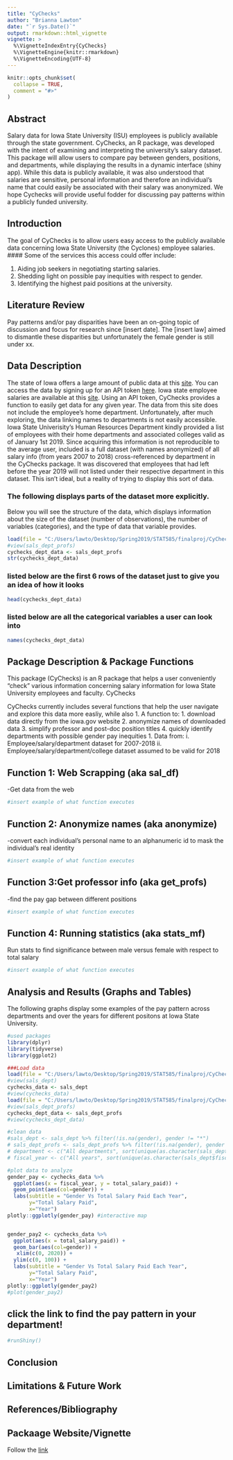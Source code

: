 ```yaml
---
title: "CyChecks"
author: "Brianna Lawton"
date: "`r Sys.Date()`"
output: rmarkdown::html_vignette
vignette: >
  %\VignetteIndexEntry{CyChecks}
  %\VignetteEngine{knitr::rmarkdown}
  %\VignetteEncoding{UTF-8}
---
```


```r
knitr::opts_chunk$set(
  collapse = TRUE,
  comment = "#>"
)
```
## Abstract

Salary data for Iowa State University (ISU) employees is publicly available through the state government. CyChecks, an R package, was developed with the intent of examining and interpreting the university's salary dataset. This package will allow users to compare pay between genders, positions, and departments, while displaying the results in a dynamic interface (shiny app). While this data is publicly available, it was also understood that salaries are sensitive, personal information and therefore an individual's name that could easily be associated with their salary was anonymized. We hope Cychecks will provide useful fodder for discussing pay patterns within a publicly funded university.


## Introduction
The goal of CyChecks is to allow users easy access to the publicly available data concerning Iowa State University (the Cyclones) employee salaries.
#### Some of the services this access could offer include:

1.	Aiding job seekers in negotiating starting salaries.
2.	Shedding light on possible pay inequities with respect to gender.
3.	Identifying the highest paid positions at the university.


## Literature Review

Pay patterns and/or pay disparities have been an on-going topic of discussion and focus for research since [insert date]. 
The [insert law] aimed to dismantle these disparities but unfortunately the female gender is still under xx.

## Data Description

The state of Iowa offers a large amount of public data at this [site](https://data.iowa.gov/). You can access the data by signing up for an API token [here](https://dev.socrata.com/foundry/data.iowa.gov/s3p7-wy6w). Iowa state employee salaries are available at this [site](https://data.iowa.gov/State-Finances/State-of-Iowa-Salary-Book/s3p7-wy6w). Using an API token, CyChecks provides a function to easily get data for any given year.
The data from this site does not include the employee's home department. Unfortunately, after much exploring, the data linking names to departments is not easily accessible. Iowa State Univerisity's Human Resources Department kindly provided a list of employees with their home departments and associated colleges valid as of January 1st 2019. Since acquiring this information is not reproducible to the average user, included is a full dataset (with names anonymized) of all salary info (from years 2007 to 2018) cross-referenced by department in the CyChecks package. It was discovered that employees that had left before the year 2019 will not listed under their respective department in this dataset. This isn't ideal, but a reality of trying to display this sort of data.

### The following displays parts of the dataset more explicitly.
Below you will see the structure of the data, which displays information about the size of the dataset (number of observations), the number of variables (categories), and the type of data that variable provides.

```r
load(file = "C:/Users/lawto/Desktop/Spring2019/STAT585/finalproj/CyChecks/CyChecks/data/sals_dept_profs.rda")
#view(sals_dept_profs)
cychecks_dept_data <- sals_dept_profs
str(cychecks_dept_data)

```

### listed below are the first 6 rows of the dataset just to give you an idea of how it looks
```r
head(cychecks_dept_data)

```

### listed below are all the categorical variables a user can look into
```r
names(cychecks_dept_data)

```
## Package Description & Package Functions
 This package (CyChecks) is an R package that helps a user conveniently "check" various information concerning salary information for Iowa State University employees and faculty. CyChecks 
 
CyChecks currently includes several functions that help the user navigate and explore this data more easliy, while also 
1.	A function to:
1.	download data directly from the iowa.gov website
2.	anonymize names of downloaded data
3.	simplify professor and post-doc position titles
4.	quickly identify departments with possible gender pay inequities
1.	Data from:
i.	Employee/salary/department dataset for 2007-2018
ii.	Employee/salary/department/college dataset assumed to be valid for 2018

## Function 1: Web Scrapping (aka sal_df)
-Get data from the web
```r
#insert example of what function executes

```


## Function 2: Anonymize names (aka anonymize)
-convert each individual's personal name to an alphanumeric id to mask the individual's real identity
```r
#insert example of what function executes

```

## Function 3:Get professor info (aka get_profs)
-find the pay gap between different positions
```r
#insert example of what function executes

```

## Function 4: Running statistics (aka stats_mf)
Run stats to find significance between male versus female with respect to total salary
```r
#insert example of what function executes

```

## Analysis and Results (Graphs and Tables)

The following graphs display some examples of the pay pattern across departments and over the years for different positons at Iowa State University.

```r
#used packages
library(dplyr)
library(tidyverse)
library(ggplot2)

###Load data
load(file = "C:/Users/lawto/Desktop/Spring2019/STAT585/finalproj/CyChecks/CyChecks/data/sals_dept.rda")
#view(sals_dept)
cychecks_data <- sals_dept
#view(cychecks_data)
load(file = "C:/Users/lawto/Desktop/Spring2019/STAT585/finalproj/CyChecks/CyChecks/data/sals_dept_profs.rda")
#view(sals_dept_profs)
cychecks_dept_data <- sals_dept_profs
#view(cychecks_dept_data)

#clean data
#sals_dept <- sals_dept %>% filter(!is.na(gender), gender != "*")
# sals_dept_profs <- sals_dept_profs %>% filter(!is.na(gender), gender != "*")
# department <- c("All departments", sort(unique(as.character(sals_dept$department))))
# fiscal_year <- c("All years", sort(unique(as.character(sals_dept$fiscal_year))))

#plot data to analyze
gender_pay <- cychecks_data %>% 
  ggplot(aes(x = fiscal_year, y = total_salary_paid)) +
  geom_point(aes(col=gender)) +
  labs(subtitle = "Gender Vs Total Salary Paid Each Year",
       y="Total Salary Paid",
       x="Year")
plotly::ggplotly(gender_pay) #interactive map


gender_pay2 <- cychecks_data %>%
  ggplot(aes(x = total_salary_paid)) +
  geom_bar(aes(col=gender)) +
   xlim(c(0, 2020)) + 
  ylim(c(0, 100)) + 
  labs(subtitle = "Gender Vs Total Salary Paid Each Year",
       y="Total Salary Paid",
       x="Year")
plotly::ggplotly(gender_pay2)
#plot(gender_pay2)


```
## click the link to find the pay pattern in your department!

```r
#runShiny()
```

## Conclusion

## Limitations & Future Work

## References/Bibliography

## Packaage Website/Vignette
Follow the [link](https://vanichols.github.io/CyChecks/)
